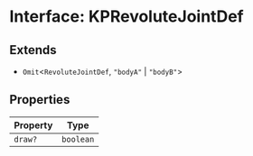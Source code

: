 # Interface: KPRevoluteJointDef

## Extends

- `Omit`\<`RevoluteJointDef`, `"bodyA"` \| `"bodyB"`\>

## Properties

| Property | Type |
| ------ | ------ |
| `draw?` | `boolean` |
